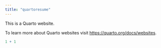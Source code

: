 ```yaml
---
title: "quartoresume"
---
```


This is a Quarto website.

To learn more about Quarto websites visit <https://quarto.org/docs/websites>.

```r
1 + 1
```
